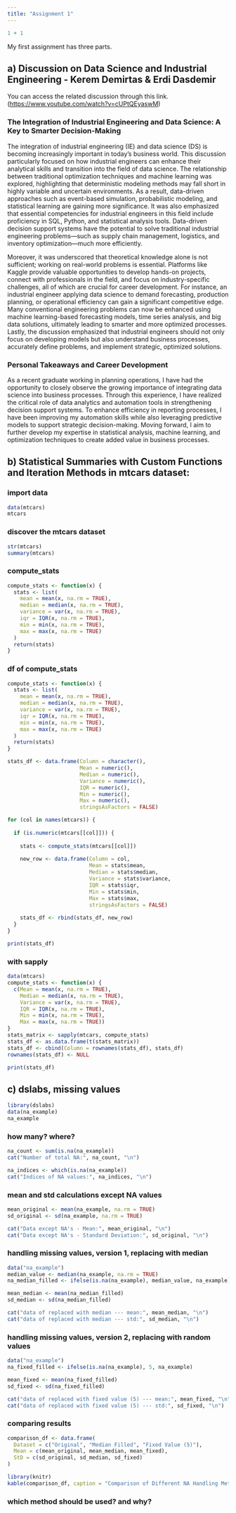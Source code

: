 ```yaml
---
title: "Assignment 1"
---
```


```r
1 + 1
```

My first assignment has three parts.

## a) Discussion on Data Science and Industrial Engineering - Kerem Demirtas & Erdi Dasdemir

You can access the related discussion through this link. (<https://www.youtube.com/watch?v=cUPtQEyaswM>)

### The Integration of Industrial Engineering and Data Science: A Key to Smarter Decision-Making

The integration of industrial engineering (IE) and data science (DS) is becoming increasingly important in today's business world. This discussion particularly focused on how industrial engineers can enhance their analytical skills and transition into the field of data science. The relationship between traditional optimization techniques and machine learning was explored, highlighting that deterministic modeling methods may fall short in highly variable and uncertain environments. As a result, data-driven approaches such as event-based simulation, probabilistic modeling, and statistical learning are gaining more significance. It was also emphasized that essential competencies for industrial engineers in this field include proficiency in SQL, Python, and statistical analysis tools. Data-driven decision support systems have the potential to solve traditional industrial engineering problems---such as supply chain management, logistics, and inventory optimization---much more efficiently.

Moreover, it was underscored that theoretical knowledge alone is not sufficient; working on real-world problems is essential. Platforms like Kaggle provide valuable opportunities to develop hands-on projects, connect with professionals in the field, and focus on industry-specific challenges, all of which are crucial for career development. For instance, an industrial engineer applying data science to demand forecasting, production planning, or operational efficiency can gain a significant competitive edge. Many conventional engineering problems can now be enhanced using machine learning-based forecasting models, time series analysis, and big data solutions, ultimately leading to smarter and more optimized processes. Lastly, the discussion emphasized that industrial engineers should not only focus on developing models but also understand business processes, accurately define problems, and implement strategic, optimized solutions.

### Personal Takeaways and Career Development

As a recent graduate working in planning operations, I have had the opportunity to closely observe the growing importance of integrating data science into business processes. Through this experience, I have realized the critical role of data analytics and automation tools in strengthening decision support systems. To enhance efficiency in reporting processes, I have been improving my automation skills while also leveraging predictive models to support strategic decision-making. Moving forward, I aim to further develop my expertise in statistical analysis, machine learning, and optimization techniques to create added value in business processes.

## b) Statistical Summaries with Custom Functions and Iteration Methods in mtcars dataset:

### import data
```r
data(mtcars)
mtcars
```

### discover the mtcars dataset

```r
str(mtcars)
summary(mtcars)
```

### compute_stats

```r
compute_stats <- function(x) {
  stats <- list(
    mean = mean(x, na.rm = TRUE),
    median = median(x, na.rm = TRUE),
    variance = var(x, na.rm = TRUE),
    iqr = IQR(x, na.rm = TRUE),
    min = min(x, na.rm = TRUE),
    max = max(x, na.rm = TRUE)
  )
  return(stats)
}
```

### df of compute_stats

```r
compute_stats <- function(x) {
  stats <- list(
    mean = mean(x, na.rm = TRUE),
    median = median(x, na.rm = TRUE),
    variance = var(x, na.rm = TRUE),
    iqr = IQR(x, na.rm = TRUE),
    min = min(x, na.rm = TRUE),
    max = max(x, na.rm = TRUE)
  )
  return(stats)
}

stats_df <- data.frame(Column = character(),
                       Mean = numeric(),
                       Median = numeric(),
                       Variance = numeric(),
                       IQR = numeric(),
                       Min = numeric(),
                       Max = numeric(),
                       stringsAsFactors = FALSE)

for (col in names(mtcars)) {
  
  if (is.numeric(mtcars[[col]])) {
    
    stats <- compute_stats(mtcars[[col]])
    
    new_row <- data.frame(Column = col,
                          Mean = stats$mean,
                          Median = stats$median,
                          Variance = stats$variance,
                          IQR = stats$iqr,
                          Min = stats$min,
                          Max = stats$max,
                          stringsAsFactors = FALSE)
    
    stats_df <- rbind(stats_df, new_row)
  }
}

print(stats_df)

```

### with sapply

```r
data(mtcars)
compute_stats <- function(x) {
  c(Mean = mean(x, na.rm = TRUE),
    Median = median(x, na.rm = TRUE),
    Variance = var(x, na.rm = TRUE),
    IQR = IQR(x, na.rm = TRUE),
    Min = min(x, na.rm = TRUE),
    Max = max(x, na.rm = TRUE))
}
stats_matrix <- sapply(mtcars, compute_stats)
stats_df <- as.data.frame(t(stats_matrix))
stats_df <- cbind(Column = rownames(stats_df), stats_df)
rownames(stats_df) <- NULL

print(stats_df)


```

## c) dslabs, missing values

```r
library(dslabs)
data(na_example)
na_example
```

### how many? where?

```r
na_count <- sum(is.na(na_example))
cat("Number of total NA:", na_count, "\n")

na_indices <- which(is.na(na_example))
cat("Indices of NA values:", na_indices, "\n")
```

### mean and std calculations except NA values

```r
mean_original <- mean(na_example, na.rm = TRUE)
sd_original <- sd(na_example, na.rm = TRUE)

cat("Data except NA's - Mean:", mean_original, "\n")
cat("Data except NA's - Standard Deviation:", sd_original, "\n")
```

### handling missing values, version 1, replacing with median 

```r
data("na_example")
median_value <- median(na_example, na.rm = TRUE)
na_median_filled <- ifelse(is.na(na_example), median_value, na_example)

mean_median <- mean(na_median_filled)
sd_median <- sd(na_median_filled)

cat("data of replaced with median --- mean:", mean_median, "\n")
cat("data of replaced with median --- std:", sd_median, "\n")
```

### handling missing values, version 2, replacing with random values

```r
data("na_example")
na_fixed_filled <- ifelse(is.na(na_example), 5, na_example)

mean_fixed <- mean(na_fixed_filled)
sd_fixed <- sd(na_fixed_filled)

cat("data of replaced with fixed value (5) --- mean:", mean_fixed, "\n")
cat("data of replaced with fixed value (5) --- std:", sd_fixed, "\n")
```

### comparing results

```r
comparison_df <- data.frame(
  Dataset = c("Original", "Median Filled", "Fixed Value (5)"),
  Mean = c(mean_original, mean_median, mean_fixed),
  StD = c(sd_original, sd_median, sd_fixed)
)

library(knitr)
kable(comparison_df, caption = "Comparison of Different NA Handling Methods")
```

### which method should be used? and why?

```r

```
